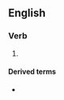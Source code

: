 ==English==

===Verb===
{{head|en|present participle}}

# {{present participle of|prefetch|lang=en|nocat=1}}

====Derived terms====
* {{l|en|link prefetching}}